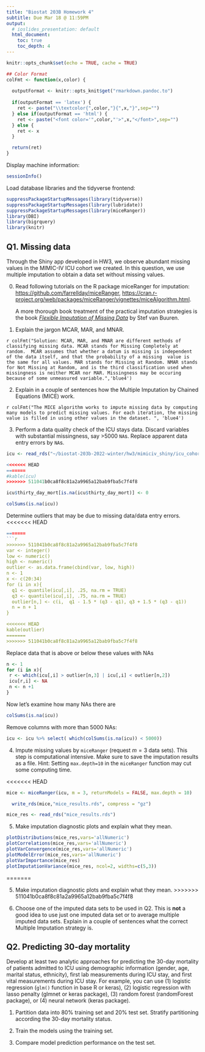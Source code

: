 ```yaml
---
title: "Biostat 203B Homework 4"
subtitle: Due Mar 18 @ 11:59PM
output:
  # ioslides_presentation: default
  html_document:
    toc: true
    toc_depth: 4
---
```


```r
knitr::opts_chunk$set(echo = TRUE, cache = TRUE)
```


```r
## Color Format
colFmt <- function(x,color) {
  
  outputFormat <- knitr::opts_knit$get("rmarkdown.pandoc.to")
  
  if(outputFormat == 'latex') {
    ret <- paste("\\textcolor{",color,"}{",x,"}",sep="")
  } else if(outputFormat == 'html') {
    ret <- paste("<font color='",color,"'>",x,"</font>",sep="")
  } else {
    ret <- x
  }

  return(ret)
}
```

Display machine information:
```r
sessionInfo()
```
Load database libraries and the tidyverse frontend:
```r
suppressPackageStartupMessages(library(tidyverse))
suppressPackageStartupMessages(library(lubridate))
suppressPackageStartupMessages(library(miceRanger))
library(DBI)
library(bigrquery)
library(knitr)
```






## Q1. Missing data

Through the Shiny app developed in HW3, we observe abundant missing values in the MIMIC-IV ICU cohort we created. In this question, we use multiple imputation to obtain a data set without missing values.

0. Read following tutorials on the R package miceRanger for imputation: <https://github.com/farrellday/miceRanger>, <https://cran.r-project.org/web/packages/miceRanger/vignettes/miceAlgorithm.html>.

    A more thorough book treatment of the practical imputation strategies is the book [*_Flexible Imputation of Missing Data_*](https://stefvanbuuren.name/fimd/) by Stef van Buuren. 

1. Explain the jargon MCAR, MAR, and MNAR.

`r colFmt("Solution: MCAR, MAR, and MNAR are different methods of classifying missing data. MCAR stands for Missing Completely at random.  MCAR assumes that whether a datum is missing is independent of the data itself, and that the probability of a missing 
value is the same for all values. MAR stands for Missing at Random. NMAR stands for Not Missing at Random, and is the third classification used when 
missingness is neither MCAR nor MAR. Missingness may be occuring because of some
unmeasured variable.",'blue4')`

2. Explain in a couple of sentences how the Multiple Imputation by Chained Equations (MICE) work.

`r colFmt("The MICE algorithm works to impute missing data by computing many models to predict missing values. For each iteration, the missing value is filled in using
other values in the dataset. ", 'blue4')`


3. Perform a data quality check of the ICU stays data. Discard variables with substantial missingness, say >5000 `NA`s. Replace apparent data entry errors by `NA`s.

```r
icu <- read_rds("~/biostat-203b-2022-winter/hw3/mimiciv_shiny/icu_cohort.rds") 

<<<<<<< HEAD
=======
#kable(icu)
>>>>>>> 511041b0ca8f8c81a2a9965a12bab9fba5c7f4f8
```
```r
icu$thirty_day_mort[is.na(icu$thirty_day_mort)] <- 0
```

```r
colSums(is.na(icu))
```
Determine outliers that may be due to missing data/data entry errors. 
<<<<<<< HEAD
```r
=======
```r
>>>>>>> 511041b0ca8f8c81a2a9965a12bab9fba5c7f4f8
var <- integer()
low <- numeric()
high <- numeric()
outlier <- as.data.frame(cbind(var, low, high))
n <- 1
x <- c(20:34)
for (i in x){
  q1 <- quantile(icu[,i], .25, na.rm = TRUE)
  q3 <- quantile(icu[,i], .75, na.rm = TRUE)
  outlier[n,] <- c(i,  q1 - 1.5 * (q3 - q1), q3 + 1.5 * (q3 - q1))
  n = n + 1
}

<<<<<<< HEAD
kable(outlier)
=======
>>>>>>> 511041b0ca8f8c81a2a9965a12bab9fba5c7f4f8
```

Replace data that is above or below these values with NAs

```r
n <- 1
for (i in x){
 r <- which(icu[,i] > outlier[n,3] | icu[,i] < outlier[n,2])
 icu[r,i] <- NA
 n <- n +1
}

```

Now let's examine how many NAs there are

```r
colSums(is.na(icu))
```
Remove columns with more than 5000 NAs:

```r
icu <- icu %>% select( which(colSums(is.na(icu)) < 5000))
```

4. Impute missing values by `miceRanger` (request $m=3$ data sets). This step is computational intensive. Make sure to save the imputation results as a file. Hint: Setting `max.depth=10` in the `miceRanger` function may cut some computing time.

<<<<<<< HEAD
```r
mice <- miceRanger(icu, m = 3, returnModels = FALSE, max.depth = 10)
```
```r
  write_rds(mice,"mice_results.rds", compress = "gz")
```

```r
mice_res <- read_rds("mice_results.rds")
```
5. Make imputation diagnostic plots and explain what they mean.

```r
plotDistributions(mice_res,vars='allNumeric')
plotCorrelations(mice_res,vars='allNumeric')
plotVarConvergence(mice_res,vars='allNumeric')
plotModelError(mice_res,vars='allNumeric')
plotVarImportance(mice_res)
plotImputationVariance(mice_res, ncol=2, widths=c(5,3))
```
=======


5. Make imputation diagnostic plots and explain what they mean.
>>>>>>> 511041b0ca8f8c81a2a9965a12bab9fba5c7f4f8

6. Choose one of the imputed data sets to be used in Q2. This is **not** a good idea to use just one imputed data set or to average multiple imputed data sets. Explain in a couple of sentences what the correct Multiple Imputation strategy is.

## Q2. Predicting 30-day mortality

Develop at least two analytic approaches for predicting the 30-day mortality of patients admitted to ICU using demographic information (gender, age, marital status, ethnicity), first lab measurements during ICU stay, and first vital measurements during ICU stay. For example, you can use (1) logistic regression (`glm()` function in base R or keras), (2) logistic regression with lasso penalty (glmnet or keras package), (3) random forest (randomForest package), or (4) neural network (keras package).

1. Partition data into 80% training set and 20% test set. Stratify partitioning according the 30-day mortality status.

2. Train the models using the training set.

3. Compare model prediction performance on the test set.
